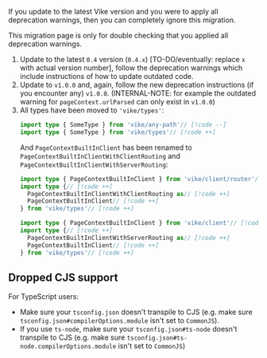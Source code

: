 
If you update to the latest Vike version and you were to apply all deprecation warnings, then you can completely ignore this migration.

This migration page is only for double checking that you applied all deprecation warnings.

1. Update to the latest `0.4` version (`0.4.x`) [TO-DO/eventually: replace `x` with actual version number], follow the deprecation warnings which include instructions of how to update outdated code.
1. Update to `v1.0.0` and, again, follow the new deprecation instructions (if you encounter any) `v1.0.0`. (INTERNAL-NOTE: for example the outdated warning for `pageContext.urlParsed` can only exist in `v1.0.0`)
1. All types have been moved to `'vike/types'`:
   ```ts ts-only
   import type { SomeType } from 'vike/any-path'// [!code --]
   import type { SomeType } from 'vike/types'// [!code ++]
   ```
   And `PageContextBuiltInClient` has been renamed to `PageContextBuiltInClientWithClientRouting` and `PageContextBuiltInClientWithServerRouting`:
   ```ts ts-only
   import type { PageContextBuiltInClient } from 'vike/client/router'// [!code --]
   import type {// [!code ++]
     PageContextBuiltInClientWithClientRouting as// [!code ++]
     PageContextBuiltInClient// [!code ++]
   } from 'vike/types'// [!code ++]

   import type { PageContextBuiltInClient } from 'vike/client'// [!code --]
   import type {// [!code ++]
     PageContextBuiltInClientWithServerRouting as// [!code ++]
     PageContextBuiltInClient// [!code ++]
   } from 'vike/types'// [!code ++]
   ```

## Dropped CJS support

For TypeScript users:
 - Make sure your `tsconfig.json` doesn't transpile to CJS (e.g. make sure `tsconfig.json#compilerOptions.module` isn't set to `CommonJS`).
 - If you use `ts-node`, make sure your `tsconfig.json#ts-node` doesn't transpile to CJS (e.g. make sure `tsconfig.json#ts-node.compilerOptions.module` isn't set to `CommonJS`)
